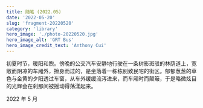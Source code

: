 ```yaml
---
title: 随笔 (2022.05)
date: '2022-05-20'
slug: 'fragment-20220520'
category: 'library'
hero_image: './photo-20220520.jpg'
hero_image_alt: 'GRT Bus'
hero_image_credit_text: 'Anthony Cui'
---
```


初夏时节，暖阳和煦。傍晚的公交汽车安静地行驶在一条树影斑驳的林荫道上，宽敞而阴凉的车厢外，擦身而过的，是坐落着一栋栋别致民宅的街区。郁郁葱葱的草色与金黄的夕阳透过车窗，从车外缓缓流泻进来，而车厢时而颠簸，于是略微炫目的光辉会在刹那间被摇动得荡漾起来。

2022 年 5 月